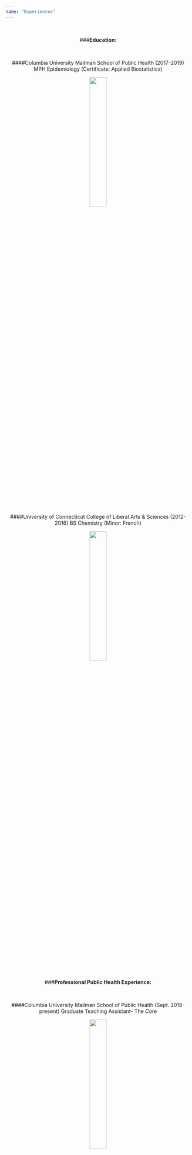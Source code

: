 ```yaml
---
name: "Experiences"
---
```


<br>
<center>

###**Education:**

<br>

####Columbia University Mailman School of Public Health (2017-2019)
MPH Epidemiology (Certificate: Applied Biostatistics)

<center>
<img src="images/CUMSPH.jpg" style="width:30%">
<br>

####University of Connecticut College of Liberal Arts & Sciences (2012-2016)
BS Chemistry (Minor: French)

<center>
<img src="images/uconn.jpg" style="width:30%">

<br>

<center>

###**Professional Public Health Experience:**

<br>

####Columbia University Mailman School of Public Health (Sept. 2018-present)
Graduate Teaching Assistant- The Core

<center>
<img src="images/msph.jpg" style="width:30%">

<br>


####Columbia Universtiy Irving Medical Center (Sept. 2018-present)
Graduate Research Assistant- Department of Epidemiology & Department of Obstetrics/Gynecology

<center>
<img src="images/obgyn.jpg" style="width:30%">
<br>

####NYC Department of Health & Mental Hygiene (June 2018-present)
Epi Scholar- Bureau of Maternal, Infant, & Reproductive Health

<center>
<img src="images/dohmh.jpg" style="width:30%">
<br>


####United States Pharmacopeia (May 2017-Aug. 2017)
Health Standards Intern- Global Public Health

<center>
<img src="images/usp.jpg" style="width:30%">
<br>


####Fair Access Medicines (Oct. 2016-April 2017)
Intern- Public Health

<center>
<img src="images/fam2.jpg" style="width:30%">

